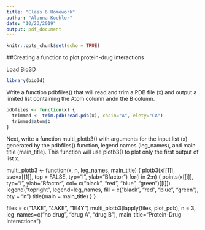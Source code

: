 ```yaml
---
title: "Class 6 Homework"
author: "Alanna Koehler"
date: "10/23/2019"
output: pdf_document
---
```


```r
knitr::opts_chunk$set(echo = TRUE)
```
##Creating a function to plot protein-drug interactions

Load Bio3D
```r
library(bio3d)
```

Write a function pdbfiles() that will read and trim a PDB file (x) and output a limited list containing the Atom column andn the B column. 
```r
pdbfiles <- function(x) {
  trimmed <- trim.pdb(read.pdb(x), chain="A", elety="CA") 
  trimmed$atom$b
}
```

Next, write a function multi_plotb3() with arguments for the input list (x) generated by the pdbfiles() function, legend names (leg_names), and main title (main_title). This function will use plotb3() to plot only the first output of list x.


multi_plotb3 <- function(x, n, leg_names, main_title) {
  plotb3(x[[1]], sse=x[[1]], top = FALSE, typ="l", ylab="Bfactor")
  for(i in 2:n) {
    points(x[[i]], typ="l", ylab="Bfactor", col= c("black", "red", "blue", "green")[[i]])
    legend("topright", legend=leg_names, fill = c("black", "red", "blue", "green"), bty = "n")
    title(main = main_title)
  }
}

files = c("1AKE", "4AKE", "1E4Y")
multi_plotb3(lapply(files, plot_pdb), n = 3, leg_names=c("no drug", "drug A", "drug B"), main_title="Protein-Drug Interactions")
